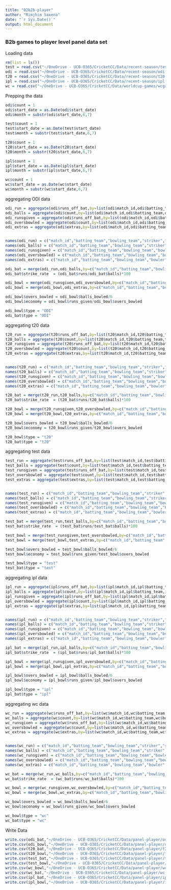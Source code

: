 ```yaml
---
title: "02b2b-player"
author: "Rimjhim Saxena"
date: "`r Sys.Date()`"
output: html_document
---
```


### B2b games to player level panel data set

Loading data

```r
rm(list = ls())
test = read.csv("~/OneDrive - UCB-O365/CricketCC/Data/recent-season/test.csv")
odi = read.csv("~/OneDrive - UCB-O365/CricketCC/Data/recent-season/odi.csv")
t20 = read.csv("~/OneDrive - UCB-O365/CricketCC/Data/recent-season/t20.csv")
ipl = read.csv("~/OneDrive - UCB-O365/CricketCC/Data/recent-season/ipl.csv")
wc = read.csv("~/OneDrive - UCB-O365/CricketCC/Data/worldcup-games/wcgames.csv")
```

Prepping the data

```r
odi$count = 1
odi$start_date = as.Date(odi$start_date)
odi$month = substr(odi$start_date,6,7)

test$count = 1
test$start_date = as.Date(test$start_date)
test$month = substr(test$start_date,6,7)

t20$count = 1
t20$start_date = as.Date(t20$start_date)
t20$month = substr(t20$start_date,6,7)

ipl$count = 1
ipl$start_date = as.Date(ipl$start_date)
ipl$month = substr(ipl$start_date,6,7)

wc$count = 1
wc$start_date = as.Date(wc$start_date)
wc$month = substr(wc$start_date,6,7)
```

aggregating ODI data

```r

odi_run = aggregate(odi$runs_off_bat,by=list(odi$match_id,odi$batting_team,odi$bowling_team,odi$striker,odi$start_date,odi$month,odi$venue),sum,na.rm = T)
odi_balls = aggregate(odi$count,by=list(odi$match_id,odi$batting_team,odi$bowling_team,odi$striker,odi$start_date,odi$month,odi$venue),sum,na.rm = T)
odi_runsgiven = aggregate(odi$runs_off_bat,by=list(odi$match_id,odi$batting_team,odi$bowling_team,odi$bowler,odi$start_date,odi$month,odi$venue),sum,na.rm = T)
odi_oversbowled = aggregate(odi$count,by=list(odi$match_id,odi$batting_team,odi$bowling_team,odi$bowler,odi$start_date,odi$month,odi$venue),sum,na.rm = T)
odi_extras = aggregate(odi$extras,by=list(odi$match_id,odi$batting_team,odi$bowling_team,odi$bowler,odi$start_date,odi$month,odi$venue),sum,na.rm = T)


names(odi_run) = c("match_id","batting_team","bowling_team","striker","start_date","month","venue","runs")
names(odi_balls) = c("match_id","batting_team","bowling_team","striker","start_date","month","venue","balls")
names(odi_runsgiven) = c("match_id","batting_team","bowling_team","bowler","start_date","month","venue","runs_given")
names(odi_oversbowled) = c("match_id","batting_team","bowling_team","bowler","start_date","month","venue","balls_bowled")
names(odi_extras) = c("match_id","batting_team","bowling_team","bowler","start_date","month","venue","extras")

```

```r

odi_bat = merge(odi_run,odi_balls,by=c("match_id","batting_team","bowling_team","striker","start_date","month","venue"))
odi_bat$strike_rate  = (odi_bat$runs/odi_bat$balls)*100

odi_bowl = merge(odi_runsgiven,odi_oversbowled,by=c("match_id","batting_team","bowling_team","bowler","start_date","month","venue"))
odi_bowl = merge(odi_bowl,odi_extras,by=c("match_id","batting_team","bowling_team","bowler","start_date","month","venue")) 

odi_bowl$overs_bowled = odi_bowl$balls_bowled/6
odi_bowl$economy = odi_bowl$runs_given/odi_bowl$overs_bowled

odi_bowl$type = "ODI"
odi_bat$type = "ODI"
```

aggregating t20 data

```r

t20_run = aggregate(t20$runs_off_bat,by=list(t20$match_id,t20$batting_team,t20$bowling_team,t20$striker,t20$start_date,t20$month,t20$venue),sum,na.rm = T)
t20_balls = aggregate(t20$count,by=list(t20$match_id,t20$batting_team,t20$bowling_team,t20$striker,t20$start_date,t20$month,t20$venue),sum,na.rm = T)
t20_runsgiven = aggregate(t20$runs_off_bat,by=list(t20$match_id,t20$batting_team,t20$bowling_team,t20$bowler,t20$start_date,t20$month,t20$venue),sum,na.rm = T)
t20_oversbowled = aggregate(t20$count,by=list(t20$match_id,t20$batting_team,t20$bowling_team,t20$bowler,t20$start_date,t20$month,t20$venue),sum,na.rm = T)
t20_extras = aggregate(t20$extras,by=list(t20$match_id,t20$batting_team,t20$bowling_team,t20$bowler,t20$start_date,t20$month,t20$venue),sum,na.rm = T)


names(t20_run) = c("match_id","batting_team","bowling_team","striker","start_date","month","venue","runs")
names(t20_balls) = c("match_id","batting_team","bowling_team","striker","start_date","month","venue","balls")
names(t20_runsgiven) = c("match_id","batting_team","bowling_team","bowler","start_date","month","venue","runs_given")
names(t20_oversbowled) = c("match_id","batting_team","bowling_team","bowler","start_date","month","venue","balls_bowled")
names(t20_extras) = c("match_id","batting_team","bowling_team","bowler","start_date","month","venue","extras")

```

```r

t20_bat = merge(t20_run,t20_balls,by=c("match_id","batting_team","bowling_team","striker","start_date","month","venue"))
t20_bat$strike_rate  = (t20_bat$runs/t20_bat$balls)*100

t20_bowl = merge(t20_runsgiven,t20_oversbowled,by=c("match_id","batting_team","bowling_team","bowler","start_date","month","venue"))
t20_bowl = merge(t20_bowl,t20_extras,by=c("match_id","batting_team","bowling_team","bowler","start_date","month","venue")) 

t20_bowl$overs_bowled = t20_bowl$balls_bowled/6
t20_bowl$economy = t20_bowl$runs_given/t20_bowl$overs_bowled

t20_bowl$type = "t20"
t20_bat$type = "t20"
```

aggregating test data

```r

test_run = aggregate(test$runs_off_bat,by=list(test$match_id,test$batting_team,test$bowling_team,test$striker,test$start_date,test$month,test$venue),sum,na.rm = T)
test_balls = aggregate(test$count,by=list(test$match_id,test$batting_team,test$bowling_team,test$striker,test$start_date,test$month,test$venue),sum,na.rm = T)
test_runsgiven = aggregate(test$runs_off_bat,by=list(test$match_id,test$batting_team,test$bowling_team,test$bowler,test$start_date,test$month,test$venue),sum,na.rm = T)
test_oversbowled = aggregate(test$count,by=list(test$match_id,test$batting_team,test$bowling_team,test$bowler,test$start_date,test$month,test$venue),sum,na.rm = T)
test_extras = aggregate(test$extras,by=list(test$match_id,test$batting_team,test$bowling_team,test$bowler,test$start_date,test$month,test$venue),sum,na.rm = T)


names(test_run) = c("match_id","batting_team","bowling_team","striker","start_date","month","venue","runs")
names(test_balls) = c("match_id","batting_team","bowling_team","striker","start_date","month","venue","balls")
names(test_runsgiven) = c("match_id","batting_team","bowling_team","bowler","start_date","month","venue","runs_given")
names(test_oversbowled) = c("match_id","batting_team","bowling_team","bowler","start_date","month","venue","balls_bowled")
names(test_extras) = c("match_id","batting_team","bowling_team","bowler","start_date","month","venue","extras")

```

```r

test_bat = merge(test_run,test_balls,by=c("match_id","batting_team","bowling_team","striker","start_date","month","venue"))
test_bat$strike_rate  = (test_bat$runs/test_bat$balls)*100

test_bowl = merge(test_runsgiven,test_oversbowled,by=c("match_id","batting_team","bowling_team","bowler","start_date","month","venue"))
test_bowl = merge(test_bowl,test_extras,by=c("match_id","batting_team","bowling_team","bowler","start_date","month","venue")) 

test_bowl$overs_bowled = test_bowl$balls_bowled/6
test_bowl$economy = test_bowl$runs_given/test_bowl$overs_bowled

test_bowl$type = "test"
test_bat$type = "test"
```

aggregating ipl data

```r

ipl_run = aggregate(ipl$runs_off_bat,by=list(ipl$match_id,ipl$batting_team,ipl$bowling_team,ipl$striker,ipl$start_date,ipl$month,ipl$venue),sum,na.rm = T)
ipl_balls = aggregate(ipl$count,by=list(ipl$match_id,ipl$batting_team,ipl$bowling_team,ipl$striker,ipl$start_date,ipl$month,ipl$venue),sum,na.rm = T)
ipl_runsgiven = aggregate(ipl$runs_off_bat,by=list(ipl$match_id,ipl$batting_team,ipl$bowling_team,ipl$bowler,ipl$start_date,ipl$month,ipl$venue),sum,na.rm = T)
ipl_oversbowled = aggregate(ipl$count,by=list(ipl$match_id,ipl$batting_team,ipl$bowling_team,ipl$bowler,ipl$start_date,ipl$month,ipl$venue),sum,na.rm = T)
ipl_extras = aggregate(ipl$extras,by=list(ipl$match_id,ipl$batting_team,ipl$bowling_team,ipl$bowler,ipl$start_date,ipl$month,ipl$venue),sum,na.rm = T)


names(ipl_run) = c("match_id","batting_team","bowling_team","striker","start_date","month","venue","runs")
names(ipl_balls) = c("match_id","batting_team","bowling_team","striker","start_date","month","venue","balls")
names(ipl_runsgiven) = c("match_id","batting_team","bowling_team","bowler","start_date","month","venue","runs_given")
names(ipl_oversbowled) = c("match_id","batting_team","bowling_team","bowler","start_date","month","venue","balls_bowled")
names(ipl_extras) = c("match_id","batting_team","bowling_team","bowler","start_date","month","venue","extras")

```

```r

ipl_bat = merge(ipl_run,ipl_balls,by=c("match_id","batting_team","bowling_team","striker","start_date","month","venue"))
ipl_bat$strike_rate  = (ipl_bat$runs/ipl_bat$balls)*100

ipl_bowl = merge(ipl_runsgiven,ipl_oversbowled,by=c("match_id","batting_team","bowling_team","bowler","start_date","month","venue"))
ipl_bowl = merge(ipl_bowl,ipl_extras,by=c("match_id","batting_team","bowling_team","bowler","start_date","month","venue")) 

ipl_bowl$overs_bowled = ipl_bowl$balls_bowled/6
ipl_bowl$economy = ipl_bowl$runs_given/ipl_bowl$overs_bowled

ipl_bowl$type = "ipl"
ipl_bat$type = "ipl"
```

aggregating wc data

```r

wc_run = aggregate(wc$runs_off_bat,by=list(wc$match_id,wc$batting_team,wc$bowling_team,wc$striker,wc$start_date,wc$month,wc$venue),sum,na.rm = T)
wc_balls = aggregate(wc$count,by=list(wc$match_id,wc$batting_team,wc$bowling_team,wc$striker,wc$start_date,wc$month,wc$venue),sum,na.rm = T)
wc_runsgiven = aggregate(wc$runs_off_bat,by=list(wc$match_id,wc$batting_team,wc$bowling_team,wc$bowler,wc$start_date,wc$month,wc$venue),sum,na.rm = T)
wc_oversbowled = aggregate(wc$count,by=list(wc$match_id,wc$batting_team,wc$bowling_team,wc$bowler,wc$start_date,wc$month,wc$venue),sum,na.rm = T)
wc_extras = aggregate(wc$extras,by=list(wc$match_id,wc$batting_team,wc$bowling_team,wc$bowler,wc$start_date,wc$month,wc$venue),sum,na.rm = T)


names(wc_run) = c("match_id","batting_team","bowling_team","striker","start_date","month","venue","runs")
names(wc_balls) = c("match_id","batting_team","bowling_team","striker","start_date","month","venue","balls")
names(wc_runsgiven) = c("match_id","batting_team","bowling_team","bowler","start_date","month","venue","runs_given")
names(wc_oversbowled) = c("match_id","batting_team","bowling_team","bowler","start_date","month","venue","balls_bowled")
names(wc_extras) = c("match_id","batting_team","bowling_team","bowler","start_date","month","venue","extras")

```

```r

wc_bat = merge(wc_run,wc_balls,by=c("match_id","batting_team","bowling_team","striker","start_date","month","venue"))
wc_bat$strike_rate  = (wc_bat$runs/wc_bat$balls)*100

wc_bowl = merge(wc_runsgiven,wc_oversbowled,by=c("match_id","batting_team","bowling_team","bowler","start_date","month","venue"))
wc_bowl = merge(wc_bowl,wc_extras,by=c("match_id","batting_team","bowling_team","bowler","start_date","month","venue")) 

wc_bowl$overs_bowled = wc_bowl$balls_bowled/6
wc_bowl$economy = wc_bowl$runs_given/wc_bowl$overs_bowled

wc_bowl$type = "wc"
wc_bat$type = "wc"
```

Write Data

```r
write.csv(odi_bat,"~/OneDrive - UCB-O365/CricketCC/Data/panel-player/odi_bat.csv",row.names = F)
write.csv(odi_bowl,"~/OneDrive - UCB-O365/CricketCC/Data/panel-player/odi_bowl.csv",row.names = F)
write.csv(t20_bat,"~/OneDrive - UCB-O365/CricketCC/Data/panel-player/t20_bat.csv",row.names = F)
write.csv(t20_bowl,"~/OneDrive - UCB-O365/CricketCC/Data/panel-player/t20_bowl.csv",row.names = F)
write.csv(test_bat,"~/OneDrive - UCB-O365/CricketCC/Data/panel-player/test_bat.csv",row.names = F)
write.csv(test_bowl,"~/OneDrive - UCB-O365/CricketCC/Data/panel-player/test_bowl.csv",row.names = F)
write.csv(wc_bowl,"~/OneDrive - UCB-O365/CricketCC/Data/panel-player/wc_bowl.csv",row.names = F)
write.csv(wc_bat,"~/OneDrive - UCB-O365/CricketCC/Data/panel-player/wc_bat.csv",row.names = F)
write.csv(ipl_bat,"~/OneDrive - UCB-O365/CricketCC/Data/panel-player/ipl_bat.csv",row.names = F)
write.csv(ipl_bowl,"~/OneDrive - UCB-O365/CricketCC/Data/panel-player/ipl_bowl.csv",row.names = F)

```
